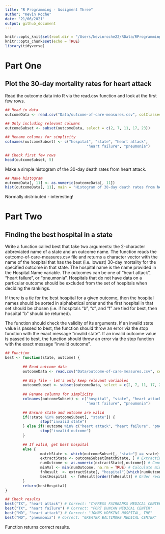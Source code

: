 ```yaml
---
title: "R Programming - Assigment Three"
author: "Kevin Roche"
date: "21/06/2021"
output: github_document
---
```


```r
knitr::opts_knit$set(root.dir = "/Users/kevinroche22/RData/RProgramming Assignment 3")
knitr::opts_chunk$set(echo = TRUE)
library(tidyverse)
```

# Part One
## Plot the 30-day mortality rates for heart attack

Read the outcome data into R via the read.csv function and look at the first few rows.

```r

## Read in data
outcomeData <- read.csv("Data/outcome-of-care-measures.csv", colClasses = "character")

## Only including relevant columns
outcomeSubset <- subset(outcomeData, select = c(2, 7, 11, 17, 23))
        
## Rename columns for simplicity
colnames(outcomeSubset) <- c("hospital", "state", "heart attack",
                                     "heart failure", "pneumonia")

## Check first few rows
head(outcomeSubset, 5)
```

Make a simple histogram of the 30-day death rates from heart attack.

```r

## Make histogram
outcomeData[, 11] <- as.numeric(outcomeData[, 11])
hist(outcomeData[, 11], main = "Histogram of 30-day death rates from heart attack", ylab = "Number of hospitals", xlab = "Number of deaths")
```

Normally distributed - interesting!

# Part Two
## Finding the best hospital in a state

Write a function called best that take two arguments: the 2-character abbreviated name of a state and an outcome name. The function reads the outcome-of-care-measures.csv file and returns a character vector with the name of the hospital that has the best (i.e. lowest) 30-day mortality for the specified outcome in that state. The hospital name is the name provided in the Hospital.Name variable. The outcomes can be one of “heart attack”, “heart failure”, or “pneumonia”. Hospitals that do not have data on a particular outcome should be excluded from the set of hospitals when deciding the rankings. 

If there is a tie for the best hospital for a given outcome, then the hospital names should be sorted in alphabetical order and the first hospital in that set should be chosen (i.e. if hospitals “b”, “c”, and “f” are tied for best, then hospital “b” should be returned). 

The function should check the validity of its arguments. If an invalid state value is passed to best, the function should throw an error via the stop function with the exact message “invalid state”. If an invalid outcome value is passed to best, the function should throw an error via the stop function with the exact message “invalid outcome”.

```r

## Function 
best <- function(state, outcome) {
        
        ## Read outcome data
        outcomeData <- read.csv("Data/outcome-of-care-measures.csv", colClasses = "character", header=TRUE)
        
        ## Big file - let's only keep relevant variables
        outcomeSubset <- subset(outcomeData, select = c(2, 7, 11, 17, 23))
        
        ## Rename columns for simplicity
        colnames(outcomeSubset) <- c("hospital", "state", "heart attack",
                                     "heart failure", "pneumonia")
        
        ## Ensure state and outcome are valid
        if(!state %in% outcomeSubset[, "state"]) {
                stop("invalid state")
        } else if(!outcome %in% c("heart attack", "heart failure", "pneumonia")){
                stop("invalid outcome")
        } 
        
        ## If valid, get best hospital
        else {
                matchState <- which(outcomeSubset[, "state"] == state) # Choose obs with selected state
                extractState <- outcomeSubset[matchState, ] # Extracting obs for the called state
                numOutcome <- as.numeric(extractState[,outcome]) # Convert to numeric
                minVal <- min(numOutcome, na.rm = TRUE) # Calculate min value
                fnResult  <- extractState[, "hospital"][which(numOutcome == minVal)] # Store result
                bestHospital  <- fnResult[order(fnResult)] # Order result
        }
        return(bestHospital)
}
```

```r

## Check results
best("TX", "heart attack") # Correct: "CYPRESS FAIRBANKS MEDICAL CENTER"
best("TX", "heart failure") # Correct: "FORT DUNCAN MEDICAL CENTER"
best("MD", "heart attack") # Correct: "JOHNS HOPKINS HOSPITAL, THE"
best("MD", "pneumonia") # Correct: "GREATER BALTIMORE MEDICAL CENTER"
```
Function returns correct results.